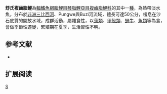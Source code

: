 {{Speciesbox 
| genus = Distichodus
| species = schenga
| status = LC
| status_system = IUCN3.1
| authority =  [[Peters|Peters]], 1852
| synonyms = *''Distichodus shenga,Peters, 1852''
}}
'''舒氏複齒脂鯉'''為[[輻鰭魚綱|輻鰭魚綱]][[脂鯉目|脂鯉目]][[琴脂鯉亞目|琴脂鯉亞目]][[複齒脂鯉科|複齒脂鯉科]]的其中一[[種|種]]，為熱帶淡水魚，分布於[[非洲|非洲]][[三比西河|三比西河]]、Pungwe與Buzi河流域，體長可達50公分，棲息在沙石底質的開放水域，成群活動，屬雜食性，以[[藻類|藻類]]、[[甲殼類|甲殼類]]、[[蝸牛|蝸牛]]、[[魚類|魚類]]等為食，會做季節性遷徙，繁殖期在夏季，生活習性不明。

==参考文献==
{{refbegin}}
*{{FishBase_species|genus=Distichodus|species=schenga|year=2014|month=1}}
{{refend}}

== 扩展阅读 ==
{{refbegin}}
{{wikispecies-inline|Distichodus schenga|舒氏複齒脂鯉}}
{{refend}}

{{Taxonbar|from=Q613831}}

[[Category:複齒脂鯉屬|S]]


{{魚類小作品}}